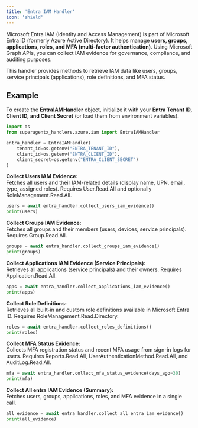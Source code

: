 ```yaml
---
title: 'Entra IAM Handler'
icon: 'shield'
---
```


Microsoft Entra IAM (Identity and Access Management) is part of Microsoft Entra ID (formerly Azure Active Directory). It helps manage **users, groups, applications, roles, and MFA (multi-factor authentication)**. Using Microsoft Graph APIs, you can collect IAM evidence for governance, compliance, and auditing purposes.

This handler provides methods to retrieve IAM data like users, groups, service principals (applications), role definitions, and MFA status.


## Example

To create the **EntraIAMHandler** object, initialize it with your **Entra Tenant ID, Client ID, and Client Secret** (or load them from environment variables).

```python
import os
from superagentx_handlers.azure.iam import EntraIAMHandler

entra_handler = EntraIAMHandler(
    tenant_id=os.getenv("ENTRA_TENANT_ID"),
    client_id=os.getenv("ENTRA_CLIENT_ID"),
    client_secret=os.getenv("ENTRA_CLIENT_SECRET")
)
```
**Collect Users IAM Evidence:** <br />
Fetches all users and their IAM-related details (display name, UPN, email, type, assigned roles).
Requires User.Read.All and optionally RoleManagement.Read.All.
```python
users = await entra_handler.collect_users_iam_evidence()
print(users)
```

**Collect Groups IAM Evidence:** <br />
Fetches all groups and their members (users, devices, service principals).
Requires Group.Read.All.
```python
groups = await entra_handler.collect_groups_iam_evidence()
print(groups)
```

**Collect Applications IAM Evidence (Service Principals):** <br />
Retrieves all applications (service principals) and their owners.
Requires Application.Read.All.
```python
apps = await entra_handler.collect_applications_iam_evidence()
print(apps)
```

**Collect Role Definitions:** <br />
Retrieves all built-in and custom role definitions available in Microsoft Entra ID.
Requires RoleManagement.Read.Directory.
```python
roles = await entra_handler.collect_roles_definitions()
print(roles)
```

**Collect MFA Status Evidence:** <br />
Collects MFA registration status and recent MFA usage from sign-in logs for users.
Requires Reports.Read.All, UserAuthenticationMethod.Read.All, and AuditLog.Read.All.
```python
mfa = await entra_handler.collect_mfa_status_evidence(days_ago=30)
print(mfa)
```

**Collect All entra IAM Evidence (Summary):** <br />
Fetches users, groups, applications, roles, and MFA evidence in a single call.
```python
all_evidence = await entra_handler.collect_all_entra_iam_evidence()
print(all_evidence)
```